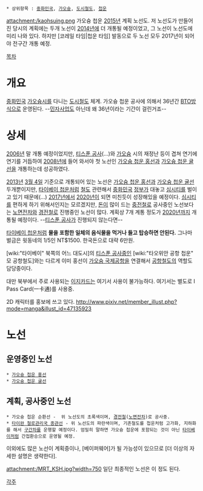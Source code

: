  * 상위항목 : [[중화민국]], [[가오슝]], [[도시철도]], [[첩운]]

{{{+1 高雄市都會區大衆捷運系統 / Kaohsiung Rapid Transit System }}}

attachment:/kaohsuing.png
가오슝 첩운 [[2015년]] 계획 노선도. 저 노선도가 만들어 진 당시의 계획에는 두개 노선이 [[2014년]]에 더 개통될 예정이었고, 그 노선이 노선도에 미리 나와 있다. 하지만 [코레일 타임|첩운 타임] 발동으로 두 노선 모두 2017년이 되어야 전구간 개통 예정.

[[목차]]
= 개요 =
[[중화민국]] [[가오슝]]시를 다니는 [[도시철도]] 체계. 가오슝 첩운 공사에 의해서 36년간 [[BTO]]방식으로 운영된다. --[[민자사업]]도 아닌데 왜 36년이라는 기간이 걸린거죠-- 

= 상세 =
[[2006년]] 말 개통 예정이었지만, [[티스푼 공사]](...)와 [[가오슝]] 시의 재정난 등이 겹쳐 연기에 연기를 거듭하여 [[2008년]]에 들어 와서야 첫 노선인 [[가오슝 첩운 홍선]]과 [[가오슝 첩운 귤선]]을 개통하는데 성공하였다. 

[[2013년]] [[3월 4일]] 기준으로 개통되어 있는 노선은 [[가오슝 첩운 홍선]]과 [[가오슝 첩운 귤선]] 두개뿐이지만, [[타이베이 첩운]]처럼 [[철도]] 관련해서 [[중화민국]] [[정부]]가 대놓고 [[심시티]]를 벌이고 있기 때문에(...) [[2017년]]에서 [[2020년]]이 되면 미친듯이 성장해있을 예정이다. [[심시티]]를 편하게 하기 위해서인지는 모르겠지만, [[돈]]이 많이 드는 [[중전철]]로 공사중인 노선보다는 [[노면전차]]와 [[경전철]]로 진행중인 노선이 많다. 계획상 7개 계통 정도가 [[2020년]]까지 개통될 예정이다. --[[티스푼 공사]]가 진행되지 않는다면--

[[타이베이 첩운]]처럼 '''물을 포함한 일체의 음식물을 먹거나 들고 탑승하면 안된다.''' 그나마 벌금은 윗동네의 1/5인 NT$1500. 한국돈으로 대략 6만원.

[wiki:"타이베이" 북쪽의 어느 대도시]의 [[티스푼 공사]]중인 [wiki:"타오위안 공항 첩운" 모 공항철도]와는 다르게 이미 홍선이 [[가오슝 국제공항]]을 연결해서 [[공항철도]]의 역할도 담당중이다.

대만 북부에서 주로 사용되는 [[이지카드]]는 여기서 사용이 불가능하다. 여기서는 별도로 I Pass Card(一卡通)를 사용중.

2D 캐릭터를 홍보에 쓰고 있다. [[http://www.pixiv.net/member_illust.php?mode=manga&illust_id=47135923]]
= 노선 =
== 운영중인 노선 ==
 * [[가오슝 첩운 홍선]]
 * [[가오슝 첩운 귤선]]

== 계획, 공사중인 노선 ==
 * 가오슝 첩운 순환선 -  위 노선도의 초록색이며, [[경전철]]([[노면전차]])로 공사중.
 * [[타이완 철로관리국 종관선]] - 위 노선도의 파란색이며, 기존철도를 첩운처럼 고가화, 지하화를 해서 [[구간차]]를 운행할 예정이다. 엄밀히 말하면 가오슝 첩운에 포함되는 것이 아닌 [[타이베이]]처럼 간접환승으로 운영될 예정.

이외에도 많은 노선이 계획중이나, [베이퍼웨어]가 될 가능성이 있으므로 [더 이상의 자세한 설명은 생략한다].

attachment:/MRT_KSH.jpg?width=750
일단 최종적인 노선은 이 정도 된다. 

[[각주]]

